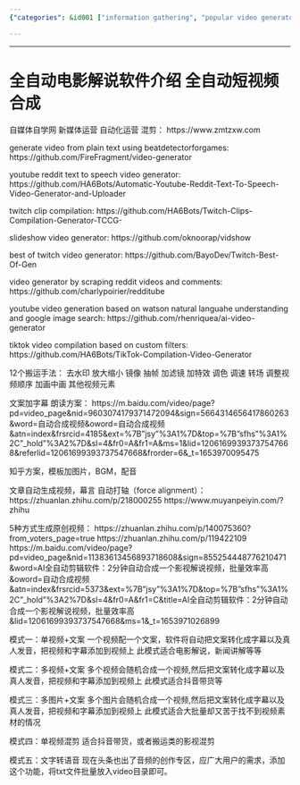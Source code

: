 ```yaml
---
{"categories": &id001 ["information gathering", "popular video generator", "social media", "video generator"], "category": "Video Production", "date": "2022-05-31 04:12:46", "description": "This article delves into the world of automatic video generation, exploring various methods and tools that facilitate the creation of diverse content such as YouTube videos, short films, Twitch compilations, TikTok videos, and more. Techniques covered include using templates, images, background music (BGM), voiceovers, filtering, effects, subtitling, single video editing, and transforming text into voiceovers.", "tags": *id001, "title": "全自动电影解说软件介绍"}

---
```


------

# 全自动电影解说软件介绍 全自动短视频合成

自媒体自学网 新媒体运营 自动化运营 混剪：
https://www.zmtzxw.com

generate video from plain text using beatdetectorforgames:
https://github.com/FireFragment/video-generator

youtube reddit text to speech video generator:
https://github.com/HA6Bots/Automatic-Youtube-Reddit-Text-To-Speech-Video-Generator-and-Uploader

twitch clip compilation:
https://github.com/HA6Bots/Twitch-Clips-Compilation-Generator-TCCG-

slideshow video generator:
https://github.com/oknoorap/vidshow

best of twitch video generator:
https://github.com/BayoDev/Twitch-Best-Of-Gen

video generator by scraping reddit videos and comments:
https://github.com/charlypoirier/redditube

youtube video generation based on watson natural languahe understanding and google image search:
https://github.com/rhenriquea/ai-video-generator

tiktok video compilation based on custom filters:
https://github.com/HA6Bots/TikTok-Compilation-Video-Generator

12个搬运手法：
去水印 放大缩小 镜像 抽帧 加滤镜 加特效 调色 调速 转场 调整视频顺序 加画中画 其他视频元素

文案加字幕 朗读方案：
https://m.baidu.com/video/page?pd=video_page&nid=9603074179371472094&sign=5664314656417860263&word=自动合成视频&oword=自动合成视频&atn=index&frsrcid=4185&ext=%7B"jsy"%3A1%7D&top=%7B"sfhs"%3A1%2C"_hold"%3A2%7D&sl=4&fr0=A&fr1=A&ms=1&lid=12061699393737547668&referlid=12061699393737547668&frorder=6&_t=1653970095475

知乎方案，模板加图片，BGM，配音

文章自动生成视频，幕言 自动打轴（force alignment）：
https://zhuanlan.zhihu.com/p/218000255
https://www.muyanpeiyin.com/?zhihu

5种方式生成原创视频：
https://zhuanlan.zhihu.com/p/140075360?from_voters_page=true
https://zhuanlan.zhihu.com/p/119422109
https://m.baidu.com/video/page?pd=video_page&nid=11383613456893718608&sign=855254448776210471&word=AI全自动剪辑软件：2分钟自动合成一个影视解说视频，批量效率高&oword=自动合成视频&atn=index&frsrcid=5373&ext=%7B"jsy"%3A1%7D&top=%7B"sfhs"%3A1%2C"_hold"%3A2%7D&sl=4&fr0=A&fr1=C&title=AI全自动剪辑软件：2分钟自动合成一个影视解说视频，批量效率高&lid=12061699393737547668&ms=1&_t=1653971026899

模式一：单视频+文案
一个视频配一个文案，软件将自动把文案转化成字幕以及真人发音，把视频和字幕添加到视频上
此模式适合电影解说，新闻讲解等等

模式二：多视频+文案
多个视频会随机合成一个视频,然后把文案转化成字幕以及真人发音，把视频和字幕添加到视频上
此模式适合抖音带货等

模式三：多图片+文案
多个图片会随机合成一个视频,然后把文案转化成字幕以及真人发音，把视频和字幕添加到视频上
此模式适合大批量却又苦于找不到视频素材的情况

模式四：单视频混剪
适合抖音带货，或者搬运类的影视混剪

模式五：文字转语音
现在头条也出了音频的创作专区，应广大用户的需求，添加这个功能，将txt文件批量放入video目录即可。


